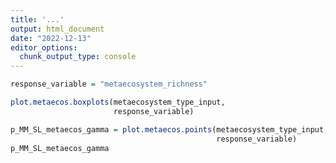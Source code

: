 ```yaml
---
title: '...'
output: html_document
date: "2022-12-13"
editor_options: 
  chunk_output_type: console
---
```


```r
response_variable = "metaecosystem_richness"
```

```r
plot.metaecos.boxplots(metaecosystem_type_input,
                       response_variable)

p_MM_SL_metaecos_gamma = plot.metaecos.points(metaecosystem_type_input,
                                              response_variable)
p_MM_SL_metaecos_gamma
```